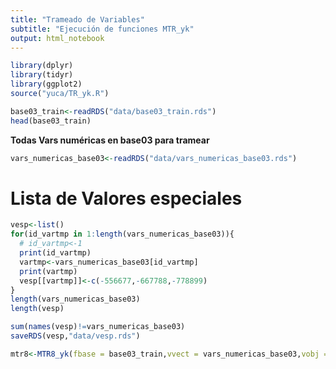 ```yaml
---
title: "Trameado de Variables"
subtitle: "Ejecución de funciones MTR_yk"
output: html_notebook
---
```


```r
library(dplyr)
library(tidyr)
library(ggplot2)
source("yuca/TR_yk.R")
```

```r
base03_train<-readRDS("data/base03_train.rds")
head(base03_train)
```

**Todas Vars numéricas en base03 para tramear**
```r
vars_numericas_base03<-readRDS("data/vars_numericas_base03.rds")
```

# Lista de Valores especiales

```r
vesp<-list()
for(id_vartmp in 1:length(vars_numericas_base03)){
  # id_vartmp<-1
  print(id_vartmp)
  vartmp<-vars_numericas_base03[id_vartmp]
  print(vartmp)
  vesp[[vartmp]]<-c(-556677,-667788,-778899)
}
length(vars_numericas_base03)
length(vesp)

sum(names(vesp)!=vars_numericas_base03)
saveRDS(vesp,"data/vesp.rds")
```


```r
mtr8<-MTR8_yk(fbase = base03_train,vvect = vars_numericas_base03,vobj = "FLG_DESEMBOLSO",vesp = vesp,verbose = T)
```

